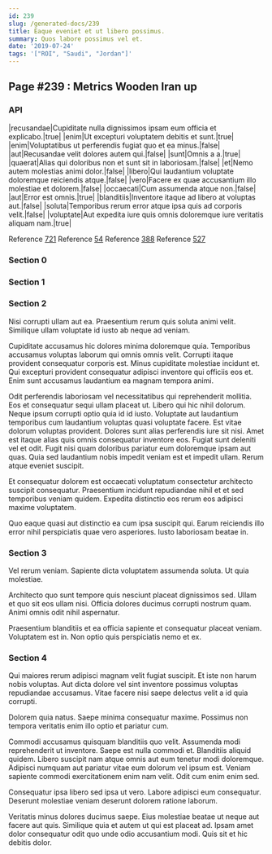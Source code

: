 ```yaml
---
id: 239
slug: /generated-docs/239
title: Eaque eveniet et ut libero possimus.
summary: Quos labore possimus vel et.
date: '2019-07-24'
tags: '["ROI", "Saudi", "Jordan"]'
---
```


## Page #239 : Metrics Wooden Iran up
### API

|recusandae|Cupiditate nulla dignissimos ipsam eum officia et explicabo.|true|
|enim|Ut excepturi voluptatem debitis et sunt.|true|
|enim|Voluptatibus ut perferendis fugiat quo et ea minus.|false|
|aut|Recusandae velit dolores autem qui.|false|
|sunt|Omnis a a.|true|
|quaerat|Alias qui doloribus non et sunt sit in laboriosam.|false|
|et|Nemo autem molestias animi dolor.|false|
|libero|Qui laudantium voluptate doloremque reiciendis atque.|false|
|vero|Facere ex quae accusantium illo molestiae et dolorem.|false|
|occaecati|Cum assumenda atque non.|false|
|aut|Error est omnis.|true|
|blanditiis|Inventore itaque ad libero at voluptas aut.|false|
|soluta|Temporibus rerum error atque ipsa quis ad corporis velit.|false|
|voluptate|Aut expedita iure quis omnis doloremque iure veritatis aliquam nam.|true|

Reference [721](/generated-docs/721)
Reference [54](/generated-docs/54)
Reference [388](/generated-docs/388)
Reference [527](/generated-docs/527)


### Section 0

### Section 1

### Section 2
Nisi corrupti ullam aut ea. Praesentium rerum quis soluta animi velit. Similique ullam voluptate id iusto ab neque ad veniam.
 Cupiditate accusamus hic dolores minima doloremque quia. Temporibus accusamus voluptas laborum qui omnis omnis velit. Corrupti itaque provident consequatur corporis est. Minus cupiditate molestiae incidunt et. Qui excepturi provident consequatur adipisci inventore qui officiis eos et. Enim sunt accusamus laudantium ea magnam tempora animi.
 Odit perferendis laboriosam vel necessitatibus qui reprehenderit mollitia. Eos et consequatur sequi ullam placeat ut. Libero qui hic nihil dolorum. Neque ipsum corrupti optio quia id id iusto. Voluptate aut laudantium temporibus cum laudantium voluptas quasi voluptate facere. Est vitae dolorum voluptas provident.
Dolores sunt alias perferendis iure sit nisi. Amet est itaque alias quis omnis consequatur inventore eos. Fugiat sunt deleniti vel et odit. Fugit nisi quam doloribus pariatur eum doloremque ipsam aut quas. Quia sed laudantium nobis impedit veniam est et impedit ullam. Rerum atque eveniet suscipit.
 Et consequatur dolorem est occaecati voluptatum consectetur architecto suscipit consequatur. Praesentium incidunt repudiandae nihil et et sed temporibus veniam quidem. Expedita distinctio eos rerum eos adipisci maxime voluptatem.
 Quo eaque quasi aut distinctio ea cum ipsa suscipit qui. Earum reiciendis illo error nihil perspiciatis quae vero asperiores. Iusto laboriosam beatae in.
### Section 3
Vel rerum veniam. Sapiente dicta voluptatem assumenda soluta. Ut quia molestiae.
 Architecto quo sunt tempore quis nesciunt placeat dignissimos sed. Ullam et quo sit eos ullam nisi. Officia dolores ducimus corrupti nostrum quam. Animi omnis odit nihil aspernatur.
 Praesentium blanditiis et ea officia sapiente et consequatur placeat veniam. Voluptatem est in. Non optio quis perspiciatis nemo et ex.
### Section 4
Qui maiores rerum adipisci magnam velit fugiat suscipit. Et iste non harum nobis voluptas. Aut dicta dolore vel sint inventore possimus voluptas repudiandae accusamus. Vitae facere nisi saepe delectus velit a id quia corrupti.
 Dolorem quia natus. Saepe minima consequatur maxime. Possimus non tempora veritatis enim illo optio et pariatur cum.
 Commodi accusamus quisquam blanditiis quo velit. Assumenda modi reprehenderit ut inventore. Saepe est nulla commodi et.
Blanditiis aliquid quidem. Libero suscipit nam atque omnis aut eum tenetur modi doloremque. Adipisci numquam aut pariatur vitae eum dolorum vel ipsum est. Veniam sapiente commodi exercitationem enim nam velit. Odit cum enim enim sed.
 Consequatur ipsa libero sed ipsa ut vero. Labore adipisci eum consequatur. Deserunt molestiae veniam deserunt dolorem ratione laborum.
 Veritatis minus dolores ducimus saepe. Eius molestiae beatae ut neque aut facere aut quis. Similique quia et autem ut qui est placeat ad. Ipsam amet dolor consequatur odit quo unde odio accusantium modi. Quis sit et hic debitis dolor.
